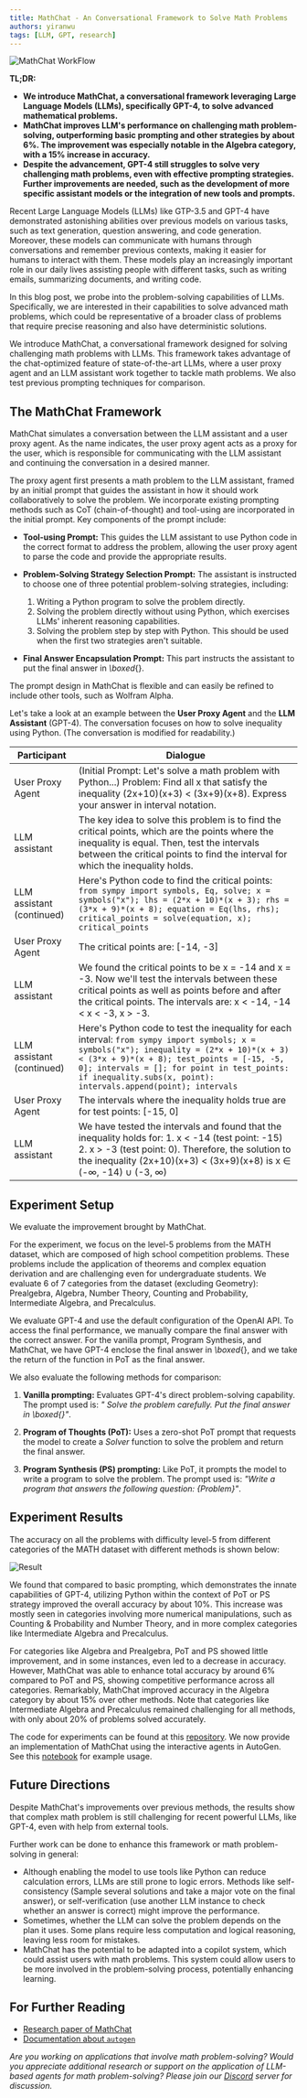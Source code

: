 ```yaml
---
title: MathChat - An Conversational Framework to Solve Math Problems
authors: yiranwu
tags: [LLM, GPT, research]
---
```


![MathChat WorkFlow](img/mathchatflow.png)

**TL;DR:**

- **We introduce MathChat, a conversational framework leveraging Large Language Models (LLMs), specifically GPT-4, to solve advanced mathematical problems.**
- **MathChat improves LLM's performance on challenging math problem-solving, outperforming basic prompting and other strategies by about 6%. The improvement was especially notable in the Algebra category, with a 15% increase in accuracy.**
- **Despite the advancement, GPT-4 still struggles to solve very challenging math problems, even with effective prompting strategies. Further improvements are needed, such as the development of more specific assistant models or the integration of new tools and prompts.**

Recent Large Language Models (LLMs) like GTP-3.5 and GPT-4 have demonstrated astonishing abilities over previous models on various tasks, such as text generation, question answering, and code generation. Moreover, these models can communicate with humans through conversations and remember previous contexts, making it easier for humans to interact with them. These models play an increasingly important role in our daily lives assisting people with different tasks, such as writing emails, summarizing documents, and writing code.

In this blog post, we probe into the problem-solving capabilities of LLMs. Specifically, we are interested in their capabilities to solve advanced math problems, which could be representative of a broader class of problems that require precise reasoning and also have deterministic solutions.

We introduce MathChat, a conversational framework designed for solving challenging math problems with LLMs. This framework takes advantage of the chat-optimized feature of state-of-the-art LLMs, where a user proxy agent and an LLM assistant work together to tackle math problems. We also test previous prompting techniques for comparison.

## The MathChat Framework

MathChat simulates a conversation between the LLM assistant and a user proxy agent. As the name indicates, the user proxy agent acts as a proxy for the user, which is responsible for communicating with the LLM assistant and continuing the conversation in a desired manner.

The proxy agent first presents a math problem to the LLM assistant, framed by an initial prompt that guides the assistant in how it should work collaboratively to solve the problem. We incorporate existing prompting methods such as CoT (chain-of-thought) and tool-using are incorporated in the initial prompt. Key components of the prompt include:

- **Tool-using Prompt:** This guides the LLM assistant to use Python code in the correct format to address the problem, allowing the user proxy agent to parse the code and provide the appropriate results.

- **Problem-Solving Strategy Selection Prompt:** The assistant is instructed to choose one of three potential problem-solving strategies, including:

  1. Writing a Python program to solve the problem directly.
  2. Solving the problem directly without using Python, which exercises LLMs' inherent reasoning capabilities.
  3. Solving the problem step by step with Python. This should be used when the first two strategies aren't suitable.

- **Final Answer Encapsulation Prompt:** This part instructs the assistant to put the final answer in _\boxed_{}.

The prompt design in MathChat is flexible and can easily be refined to include other tools, such as Wolfram Alpha.

Let's take a look at an example between the **User Proxy Agent** and the **LLM Assistant** (GPT-4). The conversation focuses on how to solve inequality using Python.
(The conversation is modified for readability.)

| Participant               | Dialogue                                                                                                                                                                                                                                                                                                |
| ------------------------- | ------------------------------------------------------------------------------------------------------------------------------------------------------------------------------------------------------------------------------------------------------------------------------------------------------- |
| User Proxy Agent          | (Initial Prompt: Let's solve a math problem with Python...) Problem: Find all x that satisfy the inequality (2x+10)(x+3) < (3x+9)(x+8). Express your answer in interval notation.                                                                                                                       |
| LLM assistant             | The key idea to solve this problem is to find the critical points, which are the points where the inequality is equal. Then, test the intervals between the critical points to find the interval for which the inequality holds.                                                                        |
| LLM assistant (continued) | Here's Python code to find the critical points: `from sympy import symbols, Eq, solve; x = symbols("x"); lhs = (2*x + 10)*(x + 3); rhs = (3*x + 9)*(x + 8); equation = Eq(lhs, rhs); critical_points = solve(equation, x); critical_points`                                                             |
| User Proxy Agent          | The critical points are: [-14, -3]                                                                                                                                                                                                                                                                      |
| LLM assistant             | We found the critical points to be x = -14 and x = -3. Now we'll test the intervals between these critical points as well as points before and after the critical points. The intervals are: x < -14, -14 < x < -3, x > -3.                                                                             |
| LLM assistant (continued) | Here's Python code to test the inequality for each interval: `from sympy import symbols; x = symbols("x"); inequality = (2*x + 10)*(x + 3) < (3*x + 9)*(x + 8); test_points = [-15, -5, 0]; intervals = []; for point in test_points: if inequality.subs(x, point): intervals.append(point); intervals` |
| User Proxy Agent          | The intervals where the inequality holds true are for test points: [-15, 0]                                                                                                                                                                                                                             |
| LLM assistant             | We have tested the intervals and found that the inequality holds for: 1. x < -14 (test point: -15) 2. x > -3 (test point: 0). Therefore, the solution to the inequality (2x+10)(x+3) < (3x+9)(x+8) is x ∈ (-∞, -14) ∪ (-3, ∞)                                                                           |

## Experiment Setup

We evaluate the improvement brought by MathChat.

For the experiment, we focus on the level-5 problems from the MATH dataset, which are composed of high school competition problems. These problems include the application of theorems and complex equation derivation and are challenging even for undergraduate students. We evaluate 6 of 7 categories from the dataset (excluding Geometry): Prealgebra, Algebra, Number Theory, Counting and Probability, Intermediate Algebra, and Precalculus.

We evaluate GPT-4 and use the default configuration of the OpenAI API. To access the final performance, we manually compare the final answer with the correct answer. For the vanilla prompt, Program Synthesis, and MathChat, we have GPT-4 enclose the final answer in _\boxed_{}, and we take the return of the function in PoT as the final answer.

We also evaluate the following methods for comparison:

1. **Vanilla prompting:** Evaluates GPT-4's direct problem-solving capability. The prompt used is: _" Solve the problem carefully. Put the final answer in \boxed{}"_.

2. **Program of Thoughts (PoT):** Uses a zero-shot PoT prompt that requests the model to create a _Solver_ function to solve the problem and return the final answer.

3. **Program Synthesis (PS) prompting:** Like PoT, it prompts the model to write a program to solve the problem. The prompt used is: _"Write a program that answers the following question: \{Problem\}"_.

## Experiment Results

The accuracy on all the problems with difficulty level-5 from different categories of the MATH dataset with different methods is shown below:

![Result](img/result.png)

We found that compared to basic prompting, which demonstrates the innate capabilities of GPT-4, utilizing Python within the context of PoT or PS strategy improved the overall accuracy by about 10%. This increase was mostly seen in categories involving more numerical manipulations, such as Counting & Probability and Number Theory, and in more complex categories like Intermediate Algebra and Precalculus.

For categories like Algebra and Prealgebra, PoT and PS showed little improvement, and in some instances, even led to a decrease in accuracy. However, MathChat was able to enhance total accuracy by around 6% compared to PoT and PS, showing competitive performance across all categories. Remarkably, MathChat improved accuracy in the Algebra category by about 15% over other methods. Note that categories like Intermediate Algebra and Precalculus remained challenging for all methods, with only about 20% of problems solved accurately.

The code for experiments can be found at this [repository](https://github.com/yiranwu0/FLAML/tree/gpt_math_solver/flaml/autogen/math).
We now provide an implementation of MathChat using the interactive agents in AutoGen. See this [notebook](https://github.com/microsoft/autogen/blob/main/notebook/agentchat_MathChat.ipynb) for example usage.

## Future Directions

Despite MathChat's improvements over previous methods, the results show that complex math problem is still challenging for recent powerful LLMs, like GPT-4, even with help from external tools.

Further work can be done to enhance this framework or math problem-solving in general:

- Although enabling the model to use tools like Python can reduce calculation errors, LLMs are still prone to logic errors. Methods like self-consistency (Sample several solutions and take a major vote on the final answer), or self-verification (use another LLM instance to check whether an answer is correct) might improve the performance.
- Sometimes, whether the LLM can solve the problem depends on the plan it uses. Some plans require less computation and logical reasoning, leaving less room for mistakes.
- MathChat has the potential to be adapted into a copilot system, which could assist users with math problems. This system could allow users to be more involved in the problem-solving process, potentially enhancing learning.

## For Further Reading

- [Research paper of MathChat](https://arxiv.org/abs/2306.01337)
- [Documentation about `autogen`](/website/docs/Getting-Started)

_Are you working on applications that involve math problem-solving? Would you appreciate additional research or support on the application of LLM-based agents for math problem-solving? Please join our [Discord](https://aka.ms/autogen-dc) server for discussion._
